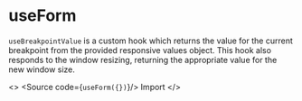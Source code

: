 
<Meta title="core/Form/useForm" component={Form} />

# useForm

`useBreakpointValue` is a custom hook which returns the value for the current breakpoint from the provided responsive values object.
This hook also responds to the window resizing, returning the appropriate value for the new window size.


<>
  <Canvas>
    <Props/>
  </Canvas>
  <Source code={`useForm({})`}/>
  <Subtitle>Import</Subtitle>
</>